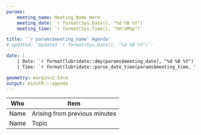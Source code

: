 ```yaml
---
params:
    meeting_name: Meeting_Name_Here
    meeting_date: `r format(Sys.Date(), "%d %B %Y")`
    meeting_time: `r format(Sys.Time(), "%H:%M%p")`

title: '`r params$meeting_name` Agenda'
# updated: 'Updated `r format(Sys.Date(), "%d %B %Y")`'

date: |
	| Date: `r format(lubridate::dmy(params$meeting_date), "%d %B %Y")`
	| Time: `r format(lubridate::parse_date_time(params$meeting_time, "HM"), "%H:%M%p")`

geometry: margin=2.54cm
output: minutR:::agenda
---
```


Who       | Item
--------- | ---------
Name      | Arising from previous minutes 
Name      | Topic
